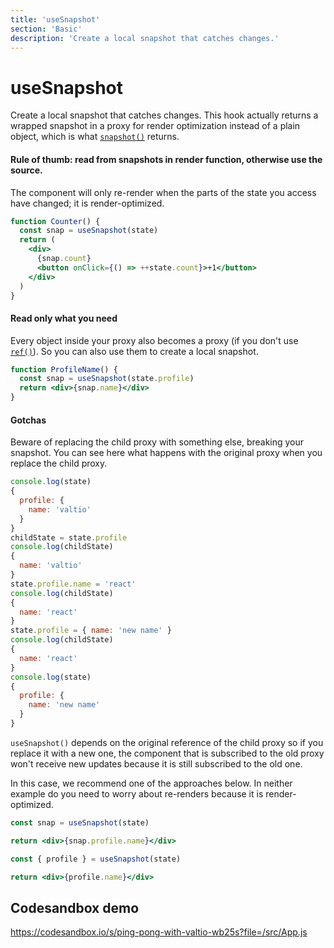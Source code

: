 ```yaml
---
title: 'useSnapshot'
section: 'Basic'
description: 'Create a local snapshot that catches changes.'
---
```


# useSnapshot

Create a local snapshot that catches changes. This hook actually returns a wrapped snapshot in a proxy for
render optimization instead of a plain object, which is what <a href="/docs/advanced/snapshot">`snapshot()`</a> returns.

#### Rule of thumb: read from snapshots in render function, otherwise use the source.

The component will only re-render when the parts of the state you access have changed; it is render-optimized.

```jsx
function Counter() {
  const snap = useSnapshot(state)
  return (
    <div>
      {snap.count}
      <button onClick={() => ++state.count}>+1</button>
    </div>
  )
}
```

#### Read only what you need

Every object inside your proxy also becomes a proxy (if you don't use <a href="/docs/advanced/ref">`ref()`</a>). So you can also use them to create
a local snapshot.

```jsx
function ProfileName() {
  const snap = useSnapshot(state.profile)
  return <div>{snap.name}</div>
}
```

#### Gotchas

Beware of replacing the child proxy with something else, breaking your snapshot. You can see
here what happens with the original proxy when you replace the child proxy.

```js
console.log(state)
{
  profile: {
    name: 'valtio'
  }
}
childState = state.profile
console.log(childState)
{
  name: 'valtio'
}
state.profile.name = 'react'
console.log(childState)
{
  name: 'react'
}
state.profile = { name: 'new name' }
console.log(childState)
{
  name: 'react'
}
console.log(state)
{
  profile: {
    name: 'new name'
  }
}
```

`useSnapshot()` depends on the original reference of the child proxy so if you replace it with a new one, the component
that is subscribed to the old proxy won't receive new updates because it is still subscribed to the old one.

In this case, we recommend one of the approaches below. In neither example do you need to worry about re-renders because it is render-optimized.

```jsx
const snap = useSnapshot(state)

return <div>{snap.profile.name}</div>
```

```jsx
const { profile } = useSnapshot(state)

return <div>{profile.name}</div>
```

## Codesandbox demo

https://codesandbox.io/s/ping-pong-with-valtio-wb25s?file=/src/App.js
